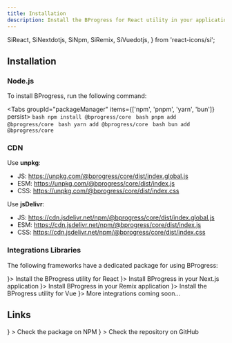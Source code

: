 ```yaml
---
title: Installation
description: Install the BProgress for React utility in your application
---
```


  SiReact,
  SiNextdotjs,
  SiNpm,
  SiRemix,
  SiVuedotjs,
} from 'react-icons/si';

## Installation

### Node.js

To install BProgress, run the following command:

<Tabs groupId="packageManager" items={['npm', 'pnpm', 'yarn', 'bun']} persist>
  <Tab value="npm">```bash npm install @bprogress/core ```</Tab>
  <Tab value="pnpm">```bash pnpm add @bprogress/core ```</Tab>
  <Tab value="yarn">```bash yarn add @bprogress/core ```</Tab>
  <Tab value="bun">```bash bun add @bprogress/core ```</Tab>
</Tabs>

### CDN

Use **unpkg**:

- JS: https://unpkg.com/@bprogress/core/dist/index.global.js
- ESM: https://unpkg.com/@bprogress/core/dist/index.js
- CSS: https://unpkg.com/@bprogress/core/dist/index.css

Use **jsDelivr**:

- JS: https://cdn.jsdelivr.net/npm/@bprogress/core/dist/index.global.js
- ESM: https://cdn.jsdelivr.net/npm/@bprogress/core/dist/index.js
- CSS: https://cdn.jsdelivr.net/npm/@bprogress/core/dist/index.css

### Integrations Libraries

The following frameworks have a dedicated package for using BProgress:

<Cards>
  <Card title="React" href="/docs/react/installation" icon={<SiReact />}>
    Install the BProgress utility for React
  </Card>
  <Card title="Next.js" href="/docs/next/installation" icon={<SiNextdotjs />}>
    Install BProgress in your Next.js application
  </Card>
  <Card title="Remix" href="/docs/remix/installation" icon={<SiRemix />}>
    Install BProgress in your Remix application
  </Card>
  <Card title="Vue" href="/docs/vue/installation" icon={<SiVuedotjs />}>
    Install the BProgress utility for Vue
  </Card>
  <Card title="Soon..." icon={<HiDotsHorizontal />}>
    More integrations coming soon...
  </Card>
</Cards>

## Links

<Cards>
  <Card
    external
    title="NPM"
    href="https://www.npmjs.com/package/@bprogress/core"
    icon={<SiNpm />}
  >
    Check the package on NPM
  </Card>
  <Card
    external
    title="GitHub"
    href="https://github.com/imskyleen/bprogress/tree/main/packages/core"
    icon={<FaGithub />}
  >
    Check the repository on GitHub
  </Card>
</Cards>
